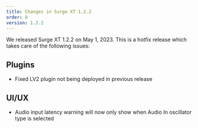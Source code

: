 ```yaml
---
title: Changes in Surge XT 1.2.2
order: 8
version: 1.2.2
---
```


We released Surge XT 1.2.2 on May 1, 2023. This is a hotfix release which takes care of the following issues:

## Plugins

-   Fixed LV2 plugin not being deployed in previous release

## UI/UX

-   Audio input latency warning will now only show when Audio In oscillator type is selected

